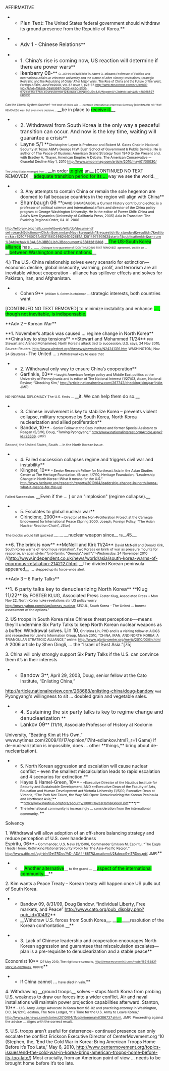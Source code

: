 AFFIRMATIVE

**<span style="font-size: 12pt;">Plan Text: </span>The United States federal government should withdraw its ground presence from the Republic of Korea.**

**<span style="font-size: 12pt;">Adv 1 - Chinese Relations</span>**

**<span style="font-size: 12pt;">1. China’s rise is coming now, US reaction will determine if there are power wars</span>**
**<span style="font-size: 12pt;">Ikenberry 08</span>-** <span style="font-size: 7pt;">G. JOHN IKENBERRY is Albert G. Milbank Professor of Politics and International Affairs at Princeton University and the author of After Victory: Institutions, Strategic Restraint, and the Rebuilding of Order After Major Wars. The Rise of China and the Future of the West, Foreign Affairs; Jan/Feb2008, Vol. 87 Issue 1, p23-37, [[http://web.ebscohost.com/src/detail?vid=7&hid=15&sid=58a8d697-3e33-443c-8fb0-6724df25c376%40sessionmgr12&bdata=JnNpdGU9c3JjLWxpdmU%3d#db=ulh&AN=28018827]] EBSCO</span>
<span style="font-size: 7pt;">Can the Liberal System Survive?</span>
<span style="font-size: 6pt;">THE RISE of China will … -centered international order than Germany </span>
<span style="font-size: 6pt;">[CONTINUED NO TEXT REMOVED]</span>
<span style="font-size: 6pt;">was. But even more decisive … </span>__be in place to <span style="background: none repeat scroll 0% 0% lime;">receive it.</span>__


**<span style="font-size: 12pt;">2. Withdrawal from South Korea is the only way a peaceful transition can occur. And now is the key time, waiting will guarantee a crisis</span>**
**<span style="font-size: 12pt;">Layne 5/1 </span>**<span style="font-size: 8pt;">Christopher Layne is Professor and Robert M. Gates Chair in National Security at Texas A&M’s George H.W. Bush School of Government & Public Service. He is author of The Peace of Illusions: American Grand Strategy from 1940 to the Present and, with Bradley A. Thayer, American Empire: A Debate. The American Conservative -- Graceful Decline May 1, 2010 http://www.amconmag.com/article/2010/may/01/00030/</span>
<span style="font-size: 6pt;">The United States emerged from … </span>__in order <span style="background: none repeat scroll 0% 0% lime;">to give</span> an__
[CONTINUED NO TEXT REMOVED]
__<span style="background: none repeat scroll 0% 0% lime;">adequate transition period for its … </span>way we see the world.__


**3. Any attempts to contain China or remain the sole hegemon are doomed to fail because countries in the region will align with China**
**<span style="font-size: 12pt;">Shambaugh 06 </span>**<span style="font-size: 8pt;">DAVID SHAMBAUGH, a Current History contributing editor, is a professor of political science and international affairs and director of the China policy program at George Washington University. He is the editor of Power Shift: China and Asia's New Dynamics (University of California Press, 2005).Asia in Transition: The Evolving Regional Order, 04-01-2006</span>
<span style="font-size: 8pt;">http://elibrary.bigchalk.com/elibweb/elib/do/document?set=search&dictionaryClick=&secondaryNav=&groupid=1&requestid=lib_standard&resultid=7&edition=&ts=521CF9B0C9A4531156C49B244D326E1A_1281497393162&start=1&publicationId=&urn=urn%3Abigchalk%3AUS%3BBCLib%3Bdocument%3B132816108</span>
__<span style="background: none repeat scroll 0% 0% lime;">The US-South Korea alliance</span> has …__ <span style="font-size: 6pt;">. Dialogue is no guarantor of </span>
<span style="font-size: 6pt;">[CONTINUED NO TEXT REMOVED]</span>
<span style="font-size: 6pt;">agreement, but it is an … </span>__<span style="background: none repeat scroll 0% 0% lime;">between Washington and other nations.</span>__


<span class="underline0">4.) The U.S.-China relationship solves every scenario for extinction—economic decline, global insecurity, warming, prolif, and terrorism are all inevitable without cooperation - alliance has spillover effects and solves for Pakistan, Iran, and Afghanistan. </span>
**Cohen 9**<span class="underline0"> <span style="font-size: 7pt; font-weight: normal;">(William S. Cohen is chairman … </span><span style="font-weight: normal;">strategic interests, both countries want </span></span>
<span class="underline0"><span style="font-weight: normal;">[CONTINUED NO TEXT REMOVED]</span></span>
<span class="underline0"><span style="font-weight: normal;">to minimize instability and enhance <span style="background: none repeat scroll 0% 0% lime;">… , though not inevitable, is indispensable.</span></span></span>


<span class="Underline">**Adv 2 – Korean War**</span>

<span class="Underline"> </span>

<span class="Underline">**1. November’s attack was caused … regime change in North Korea**</span>
<span class="Underline">**China key to stop tensions**</span>
<span class="Underline">**Stewart and Mohammed 11/24**</span>
<span class="Underline"><span style="font-size: 8pt;">Phil Stewart and Arshad Mohammed, North Korea's attack tied to succession, U.S. says, 24 Nov 2010, Source: Reuters, http://www.alertnet.org/thenews/newsdesk/N24241316.htm</span></span>
<span class="Underline"><span style="font-size: 8pt;">WASHINGTON, Nov 24 (Reuters) - </span>The United … <span style="font-size: 8pt;">) Withdrawal key to ease that</span></span>


**2. Withdrawal only way to ensure China’s cooperation**
**Garfinkle, 03**<span style="font-size: 8pt;"> – taught American foreign policy and Middle East politics at the University of Pennsylvania and is editor of The National Interest (1/27/03, Adam, National Review, “Checking Kim,” [[http://article.nationalreview.com/267742/checking-kim/garfinkle]], JMP)</span>
<span style="font-size: 8pt;">NO NORMAL DIPLOMACY The U.S. finds … </span>__it. We can help them do so.__



**3. Chinese involvement is key to stabilize Korea – prevents violent collapse, military response by South Korea, North Korea nuclearization and allied proliferation**
**Bandow, 10**<span style="font-size: 8pt;"> – Senior Fellow at the Cato Institute and former Special Assistant to Reagan (5/3/10, Doug, “Taming Pyongyang,” [[http://www.nationalinterest.org/Article.aspx?id=23336]], JMP)</span>
<span style="font-size: 8pt;">Second, the United States, South … in the North Korean issue. </span>



**4. Failed succession collapses regime and triggers civil war and instability**
**Klingner, 10**<span style="font-size: 8pt;"> – Senior Research Fellow for Northeast Asia in the Asian Studies Center at The Heritage Foundation. (Bruce, 4/7/10, Heritage Foundation, “Leadership Change in North Korea—What it means for the U.S.” [[http://www.heritage.org/research/reports/2010/04/leadership-change-in-north-korea-what-it-means-for-the-us]])</span>
<span style="font-size: 8pt;">Failed Succession.</span> __Even if the … ) or an "implosion" (regime collapse).__

**5. Escalates to global nuclear war**
**Cirincione, 2000**<span style="font-size: 8pt;"> – Director of the Non-Proliferation Project at the Carnegie Endowment for International Peace (Spring 2000, Joseph, Foreign Policy, “The Asian Nuclear Reaction Chain”, JStor)</span>
<span style="font-size: 8pt;">The blocks would fall quickest __...__ </span>__nuclear weapon since__<span style="font-size: 8pt;"> 19</span>__45__<span style="font-size: 8pt;">.</span> 

<span class="Underline">**6. The brink is now**</span>
<span class="Underline">**McNeill and Kirk 11/24**</span>
<span style="font-size: 8pt;">David McNeill and Donald Kirk, South Korea warns of 'enormous retaliation', Two Koreas on brink of war as pressure mounts for response, //<span style="font-family: "Georgia","serif";">Wednesday, 24 November 2010 </span>//<span class="Underline">http://www.independent.co.uk/news/world/asia/south-korea-warns-of-enormous-retaliation-2142127.html</span></span>
__The divided Korean peninsula appeared__ ... <span style="font-size: 8pt;">stepped up its force-wide alert. </span>


<span class="Underline">**Adv 3 – 6 Party Talks**</span>

<span class="Underline"> </span>

<span class="Underline">**<span style="font-size: 12pt;">1. 6 party talks key to denuclearizing North Korea</span>**</span>
<span class="Underline">**<span style="font-size: 12pt;">Klug 11/22</span>**</span>
By FOSTER KLUG, Associated Press <span class="fn"><span style="font-size: 8pt;">Foster Klug, Associated Press</span></span> <span style="font-size: 8pt;">– Mon Nov 22, North Korea nuke revelations stir US policy worry</span>
<span class="Underline"><span style="font-size: 8pt;">http://news.yahoo.com/s/ap/koreas_nuclear</span></span>
<span style="font-size: 8pt;">SEOUL, South Korea – The United … honest assessment of the options." </span>



2. US troops in South Korea raise Chinese threat perceptions---means they’ll undermine Six Party Talks to keep North Korean nuclear weapons as a buffer. Withdrawal solves.
<span class="cite"><span style="font-size: 12pt;">Lin 10</span></span><span style="font-size: 8pt;">, Christina Lin, PHD and is a visiting fellow at AICGS and researcher for Jane's Information Group, March 2010, “CHINA, IRAN, AND NORTH KOREA: A TRIANGULAR STRATEGIC ALLIANCE,” online: http://www.gloria-center.org/meria/2010/03/lin.html</span>
<span style="margin-left: 0in;">A 2006 article by Shen Dingli, … the “Israel of East Asia.”[75] </span>


3. China will only strongly support Six Party Talks if the U.S. can convince them it’s in their interests 
**<span style="font-size: 12pt;">Bandow 3</span>**, April 29, 2003, Doug, senior fellow at the Cato Institute, “Enlisting China,”
http://article.nationalreview.com/268688/enlisting-china/doug-bandow
<span style="font-size: 8pt;">And </span><span class="underline0"><span style="font-weight: normal;">Pyongyang's willingness to sit </span>… <span style="font-weight: normal;">doubled grain and vegetable sales. </span></span>

**<span style="font-size: 12pt;">4. Sustaining the six party talks is key to regime change and denuclearization </span>**
**<span style="font-size: 12pt;">Lankov 09</span>** (11/16, Associate Professor of History at Kookmin
University, “Beating Kim at His Own,” www.nytimes.com/2009/11/17/opinion/17iht-edlankov.html?_r=1 Game)
<span style="margin-left: 0in;"><span class="underline0">If de-nuclearization is impossible, does … </span>other **things,** <span class="underline0">bring about de-nuclearization). </span></span>



**5. North Korean aggression and escalation will cause nuclear conflict – even the smallest miscalculation leads to rapid escalation and 4 scenarios for extinction.**
**Hayes & Hamel-Green, 10**<span style="font-size: 8pt;"> – *Executive Director of the Nautilus Institute for Security and Sustainable Development, AND  **Executive Dean of the Faculty of Arts, Education and Human Development act Victoria University (1/5/10, Executive Dean at Victoria, “The Path Not Taken, the Way Still Open: Denuclearizing the Korean Peninsula and Northeast Asia,”** **[[http://www.nautilus.org/fora/security/10001HayesHamalGreen.pdf]]****)**</span>
**<span style="font-size: 8pt;">The international community is increasingly … consideration from the international community. </span>**




Solvency



<span style="text-align: left;"> </span>
<span style="display: block; text-align: left;">1. Withdrawal will allow adoption of an off-shore balancing strategy and reduce perception of U.S. over handedness </span>
Espiritu, 06**<span style="font-size: 8pt;"> – Commander, U.S. Navy (3/15/06, Commander Emilson M. Espiritu, “The Eagle Heads Home: Rethinking National Security Policy for The Asia-Pacific Region,” [[http://www.dtic.mil/cgi-bin/GetTRDoc?AD=ADA448817&Location=U2&doc=GetTRDoc.pdf]], JMP)</span>**
**__<span style="background: none repeat scroll 0% 0% lime;">Another alternative</span>__<span style="font-size: 8pt;"> to the grand … </span>__<span style="background: none repeat scroll 0% 0% lime;">aspect of the international community.</span>__**




<span style="text-align: left;"> </span>
<span style="display: block; text-align: left;"><span class="Author-Date">2. Kim wants a Peace Treaty – Korean treaty will happen once US pulls out of South Korea.</span></span>
**<span class="Author-Date">Bandow 09</span>, 8/31/09, Doug Bandow, “Individual Liberty, Free markets, and Peace” http://www.cato.org/pub_display.php?pub_id=10492**
**<span style="margin-left: 0in;"><span class="DebateUnderline">__Withdraw U.S. forces from South Korea__</span>. __<span style="background: none repeat scroll 0% 0% lime;">… </span>____resolution of the Korean confrontation.__</span>**

<span style="margin-left: 0in;"> </span>

**<span class="underline0"><span style="text-decoration: none;">3. Lack of Chinese leadership and cooperation encourages North Korean aggression and guarantees that miscalculation escalates—plan is a pre-requisite to denuclearization and a stable peace</span></span>**
Economist 10**<span class="underline0"> <span style="font-size: 7pt; font-weight: normal; text-decoration: none;">(27 May 2010, The nightmare scenario, </span></span><span style="font-size: 7pt;">[[http://www.economist.com/node/16216482?story_id=16216482]]</span><span class="underline0"><span style="font-size: 7pt; font-weight: normal; text-decoration: none;">, RBatra)</span></span>**
**<span class="underline0"><span style="font-weight: normal; text-decoration: none;">If China cannot … </span><span style="font-size: 8pt; font-weight: normal; text-decoration: none;">have died in vain.</span></span>**



4. Withdrawing __ground troops__ solves – stops North Korea from probing U.S. weakness to draw our forces into a wider conflict. Air and naval installations will maintain power projection capabilities afterward. 
Stanton, 10**<span style="font-size: 8pt;"> – U.S. Army Judge Advocate in Korea from 98-02 and practicing attorney in Washington, D.C. (4/12/10, Joshua, The New Ledger, “It's Time for the U.S. Army to Leave Korea,” [[http://www.cbsnews.com/stories/2010/04/11/opinion/main6386737.shtml]], JMP)</span>
<span style="font-size: 8pt;">Proceeding against the advice … aligns with the correct result.</span>



<span class="CardsFont12pt">5. U.S. troops aren’t useful for deterrence- continued presence can only escalate the conflict</span>
<span class="AuthorDateChar">Erickson </span>Executive Director of CenterMovement.org<span class="AuthorDateChar"> ‘10</span>
(Stephen, the, ‘End the Cold War in Korea: Bring American Troops Home Before it’s Too Late,’ May 6, 2010, http://www.centermovement.org/topics-issues/end-the-cold-war-in-korea-bring-american-troops-home-before-its-too-late/)
<span class="CardsFont12pt">Most crucially, from an American point of view … </span><span class="CardsHighlight"><span style="border: medium none;">needs to be brought home before it’s too late. </span></span>